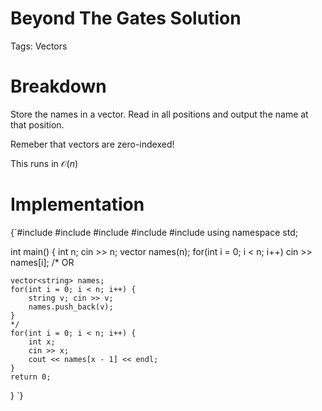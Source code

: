 


<Sidebar moduleId={moduleId} /> 

# Beyond The Gates Solution

Tags: Vectors

# Breakdown

Store the names in a vector. Read in all positions and output the name at that position. 

Remeber that vectors are zero-indexed!

This runs in $\mathcal{O}(n)$

# Implementation

<div style={{ transform: 'translateX(150px)' }}>
  <SyntaxHighlighter language="cpp" style={okaidia}>
{`#include <cmath>
#include <cstdio>
#include <vector>
#include <iostream>
#include <algorithm>
using namespace std;


int main() {
    int n; 
    cin >> n; 
    vector<string> names(n); 
    for(int i = 0; i < n; i++) cin >> names[i]; 
    /* 
    OR 

    vector<string> names; 
    for(int i = 0; i < n; i++) {
        string v; cin >> v; 
        names.push_back(v); 
    }
    */
    for(int i = 0; i < n; i++) {
        int x; 
        cin >> x; 
        cout << names[x - 1] << endl;
    }
    return 0;
}
`}
  </SyntaxHighlighter>
</div>
